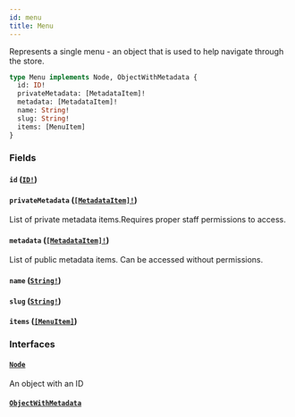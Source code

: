```yaml
---
id: menu
title: Menu
---
```


Represents a single menu - an object that is used to help navigate through the store.

```graphql
type Menu implements Node, ObjectWithMetadata {
  id: ID!
  privateMetadata: [MetadataItem]!
  metadata: [MetadataItem]!
  name: String!
  slug: String!
  items: [MenuItem]
}
```

### Fields

#### `id` ([`ID!`](../../../developer/api-reference/scalars/id))

#### `privateMetadata` ([`[MetadataItem]!`](../../../developer/api-reference/objects/metadata-item))

List of private metadata items.Requires proper staff permissions to access.

#### `metadata` ([`[MetadataItem]!`](../../../developer/api-reference/objects/metadata-item))

List of public metadata items. Can be accessed without permissions.

#### `name` ([`String!`](../../../developer/api-reference/scalars/string))

#### `slug` ([`String!`](../../../developer/api-reference/scalars/string))

#### `items` ([`[MenuItem]`](../../../developer/api-reference/objects/menu-item))

### Interfaces

#### [`Node`](../../../developer/api-reference/interfaces/node)

An object with an ID

#### [`ObjectWithMetadata`](../../../developer/api-reference/interfaces/object-with-metadata)
